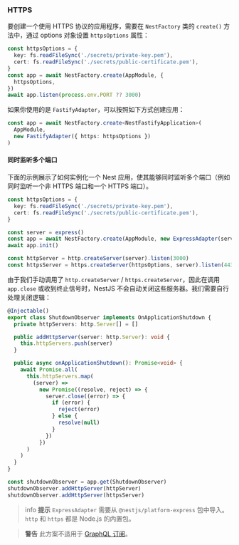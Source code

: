### HTTPS

要创建一个使用 HTTPS 协议的应用程序，需要在 `NestFactory` 类的 `create()` 方法中，通过 options 对象设置 `httpsOptions` 属性：

```ts
const httpsOptions = {
  key: fs.readFileSync('./secrets/private-key.pem'),
  cert: fs.readFileSync('./secrets/public-certificate.pem'),
}
const app = await NestFactory.create(AppModule, {
  httpsOptions,
})
await app.listen(process.env.PORT ?? 3000)
```

如果你使用的是 `FastifyAdapter`，可以按照如下方式创建应用：

```ts
const app = await NestFactory.create<NestFastifyApplication>(
  AppModule,
  new FastifyAdapter({ https: httpsOptions })
)
```

#### 同时监听多个端口

下面的示例展示了如何实例化一个 Nest 应用，使其能够同时监听多个端口（例如同时监听一个非 HTTPS 端口和一个 HTTPS 端口）。

```ts
const httpsOptions = {
  key: fs.readFileSync('./secrets/private-key.pem'),
  cert: fs.readFileSync('./secrets/public-certificate.pem'),
}

const server = express()
const app = await NestFactory.create(AppModule, new ExpressAdapter(server))
await app.init()

const httpServer = http.createServer(server).listen(3000)
const httpsServer = https.createServer(httpsOptions, server).listen(443)
```

由于我们手动调用了 `http.createServer` / `https.createServer`，因此在调用 `app.close` 或收到终止信号时，NestJS 不会自动关闭这些服务器。我们需要自行处理关闭逻辑：

```ts
@Injectable()
export class ShutdownObserver implements OnApplicationShutdown {
  private httpServers: http.Server[] = []

  public addHttpServer(server: http.Server): void {
    this.httpServers.push(server)
  }

  public async onApplicationShutdown(): Promise<void> {
    await Promise.all(
      this.httpServers.map(
        (server) =>
          new Promise((resolve, reject) => {
            server.close((error) => {
              if (error) {
                reject(error)
              } else {
                resolve(null)
              }
            })
          })
      )
    )
  }
}

const shutdownObserver = app.get(ShutdownObserver)
shutdownObserver.addHttpServer(httpServer)
shutdownObserver.addHttpServer(httpsServer)
```

> info **提示** `ExpressAdapter` 需要从 `@nestjs/platform-express` 包中导入。`http` 和 `https` 都是 Node.js 的内置包。

> **警告** 此方案不适用于 [GraphQL 订阅](/graphql/subscriptions)。
